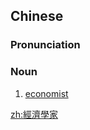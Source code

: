 {{also|经济学家}}
==Chinese==
{{zh-forms|s=经济学家|type=31}}

===Pronunciation===
{{zh-pron
|m=jīngjìxuéjiā
|c=ging1 zai3 hok6 gaa1
|cat=n
}}

===Noun===
{{zh-noun}}

# [[economist]]

[[zh:經濟學家]]